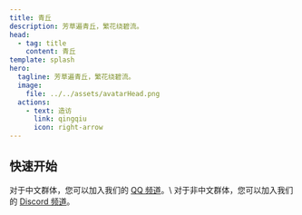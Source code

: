 ```yaml
---
title: 青丘
description: 芳草遍青丘，繁花绕碧流。
head:
  - tag: title
    content: 青丘
template: splash
hero:
  tagline: 芳草遍青丘，繁花绕碧流。
  image:
    file: ../../assets/avatarHead.png
  actions:
    - text: 造访
      link: qingqiu
      icon: right-arrow
---
```



## 快速开始

<CardGrid>
  <Card title="Join the channel" icon="comment">
      对于中文群体，您可以加入我们的 <a href="https://pd.qq.com/s/37h3fi7c5">QQ 频道</a>。\
      对于非中文群体，您可以加入我们的 <a href="#TODO_discord">Discord 频道</a>。
  </Card>
  <LinkCard
    title="LunarFox 整合包"
    description="LunarFox 是一个性能整合包，带有生活质量提升模组和 OptiFine 替代方案。该整合包包括一些开箱即用的模组配置和良好的性能配置。"
    href="/lunarfox/"
  />
</CardGrid>
